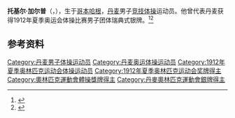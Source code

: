 {{NoteTA|G1=Sports}}
'''托基尔·加尔普'''（{{lang-da|Torkild Garp}}，{{bd|1883年|1月31日|1976年|2月16日}}），生于[[哥本哈根|哥本哈根]]，[[丹麦|丹麦]]男子[[竞技体操|竞技体操]]运动员。他曾代表丹麦获得1912年夏季奥运会体操比赛男子团体瑞典式银牌。<ref>{{Cite web|title=Torkild GARP|url=https://www.olympic.org/torkild-garp|accessdate=2021-03-28|work=International Olympic Committee|archive-date=2017-11-17|archive-url=https://web.archive.org/web/20171117011910/https://www.olympic.org/Torkild-Garp|dead-url=no}}</ref><ref>{{cite web|url=https://www.olympedia.org/athletes/29624|title=Torkild Garp|work=Olympedia|accessdate=2021-03-29|archive-date=2021-09-15|archive-url=https://web.archive.org/web/20210915094015/https://www.olympedia.org/athletes/29624|dead-url=no}}</ref>

== 参考资料 ==
{{reflist}}

{{Authority control}}
{{DEFAULTSORT:Garp, Torkild}}
[[Category:丹麦男子体操运动员|Category:丹麦男子体操运动员]]
[[Category:丹麦奥运体操运动员|Category:丹麦奥运体操运动员]]
[[Category:1912年夏季奥林匹克运动会体操运动员|Category:1912年夏季奥林匹克运动会体操运动员]]
[[Category:1912年夏季奥林匹克运动会奖牌得主|Category:1912年夏季奥林匹克运动会奖牌得主]]
[[Category:奧林匹克運動會體操獎牌得主|Category:奧林匹克運動會體操獎牌得主]]
[[Category:丹麥奧林匹克運動會銀牌得主|Category:丹麥奧林匹克運動會銀牌得主]]